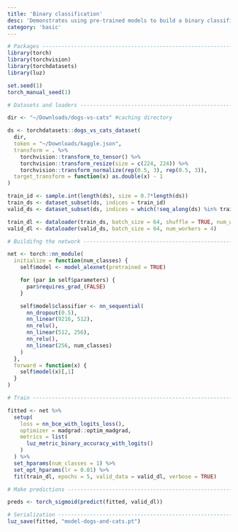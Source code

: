 ```yaml
---
title: 'Binary classification'
desc: 'Demonstrates using pre-trained models to build a binary classification model.'
category: 'basic'
---
```


```r
# Packages ----------------------------------------------------------------
library(torch)
library(torchvision)
library(torchdatasets)
library(luz)

set.seed(1)
torch_manual_seed(1)

# Datasets and loaders ----------------------------------------------------

dir <- "~/Downloads/dogs-vs-cats" #caching directory

ds <- torchdatasets::dogs_vs_cats_dataset(
  dir,
  token = "~/Downloads/kaggle.json",
  transform = . %>%
    torchvision::transform_to_tensor() %>%
    torchvision::transform_resize(size = c(224, 224)) %>% 
    torchvision::transform_normalize(rep(0.5, 3), rep(0.5, 3)),
  target_transform = function(x) as.double(x) - 1
)

train_id <- sample.int(length(ds), size = 0.7*length(ds))
train_ds <- dataset_subset(ds, indices = train_id)
valid_ds <- dataset_subset(ds, indices = which(!seq_along(ds) %in% train_id))

train_dl <- dataloader(train_ds, batch_size = 64, shuffle = TRUE, num_workers = 4)
valid_dl <- dataloader(valid_ds, batch_size = 64, num_workers = 4)

# Buildifng the network ---------------------------------------------------

net <- torch::nn_module(
  initialize = function(num_classes) {
    self$model <- model_alexnet(pretrained = TRUE)

    for (par in self$parameters) {
      par$requires_grad_(FALSE)
    }

    self$model$classifier <- nn_sequential(
      nn_dropout(0.5),
      nn_linear(9216, 512),
      nn_relu(),
      nn_linear(512, 256),
      nn_relu(),
      nn_linear(256, num_classes)
    )
  },
  forward = function(x) {
    self$model(x)[,1]
  }
)

# Train -------------------------------------------------------------------

fitted <- net %>%
  setup(
    loss = nn_bce_with_logits_loss(),
    optimizer = madgrad::optim_madgrad,
    metrics = list(
      luz_metric_binary_accuracy_with_logits()
    )
  ) %>%
  set_hparams(num_classes = 1) %>%
  set_opt_hparams(lr = 0.01) %>%
  fit(train_dl, epochs = 5, valid_data = valid_dl, verbose = TRUE)

# Make predictions --------------------------------------------------------

preds <- torch_sigmoid(predict(fitted, valid_dl))

# Serialization -----------------------------------------------------------
luz_save(fitted, "model-dogs-and-cats.pt")
```


